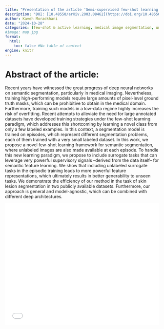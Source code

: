 ```yaml
---
title: "Presentation of the article 'Semi-supervised few-shot learning for medical image segmentation'"
description: "DOI: [10.48550/arXiv.2003.08462](https://doi.org/10.48550/arXiv.2003.08462){target='_blank'}"
author: Kaveh Moradkhani
date: "2024-10-28"
categories: [few-shot & active learning, medical image segmentation, unlabeled surrogate tasks]
#image: map.jpg
format:
  html:
    toc: false #No table of content
engine: knitr
---
```


# Abstract of the article:

Recent years have witnessed the great progress of deep neural networks on semantic segmentation, particularly in medical imaging. Nevertheless, training high-performing models require large amounts of pixel-level ground truth masks, which can be prohibitive to obtain in the medical domain. Furthermore, training such models in a low-data regime highly increases the risk of overfitting. Recent attempts to alleviate the need for large annotated datasets have developed training strategies under the few-shot learning paradigm, which addresses this shortcoming by learning a novel class from only a few labeled examples. In this context, a segmentation model is trained on episodes, which represent different segmentation problems, each of them trained with a very small labeled dataset. In this work, we propose a novel few-shot learning framework for semantic segmentation, where unlabeled images are also made available at each episode. To handle this new learning paradigm, we propose to include surrogate tasks that can leverage very powerful supervisory signals --derived from the data itself-- for semantic feature learning. We show that including unlabeled surrogate tasks in the episodic training leads to more powerful feature representations, which ultimately results in better generability to unseen tasks. We demonstrate the efficiency of our method in the task of skin lesion segmentation in two publicly available datasets. Furthermore, our approach is general and model-agnostic, which can be combined with different deep architectures. 

![](../../../docs/journalclub/pdfs/2024_10_28_Kaveh_Few-Shot.pdf){width=100% height=400}